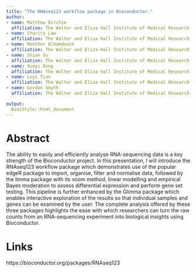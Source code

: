 ```yaml
---
title: "The RNAseq123 workflow package in Bioconductor."
author:
- name: Matthew Ritchie
  affiliation: The Walter and Eliza Hall Institute of Medical Research
- name: Charity Law
  affiliation: The Walter and Eliza Hall Institute of Medical Research
- name: Monther Alhamdoosh
  affiliation: The Walter and Eliza Hall Institute of Medical Research
- name: Shian Su
  affiliation: The Walter and Eliza Hall Institute of Medical Research
- name: Xueyi Dong
  affiliation: The Walter and Eliza Hall Institute of Medical Research
- name: Luyi Tian
  affiliation: The Walter and Eliza Hall Institute of Medical Research
- name: Gordon Smyth
  affiliation: The Walter and Eliza Hall Institute of Medical Research

output:
  BiocStyle::html_document
---
```


# Abstract

The ability to easily and efficiently analyse RNA-sequencing data is a key strength of the Bioconductor project. In this presentation, I will introduce the RNAseq123 workflow package which demonstrates use of the popular edgeR package to import, organise, filter and normalise data, followed by the limma package with its voom method, linear modelling and empirical Bayes moderation to assess differential expression and perform gene set testing. This pipeline is further enhanced by the Glimma package which enables interactive exploration of the results so that individual samples and genes can be examined by the user. The complete analysis offered by these three packages highlights the ease with which researchers can turn the raw counts from an RNA-sequencing experiment into biological insights using Bioconductor.

# Links

https://bioconductor.org/packages/RNAseq123